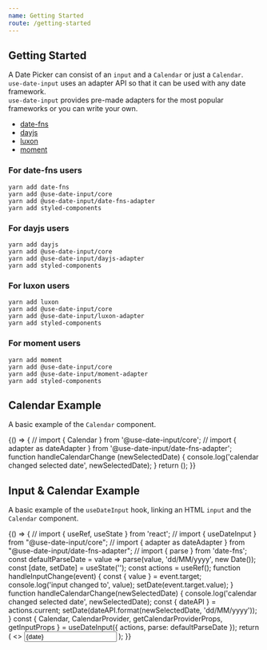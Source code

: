 ```yaml
---
name: Getting Started
route: /getting-started
---
```


## Getting Started

A Date Picker can consist of an `input` and a `Calendar` or just a `Calendar`.  
`use-date-input` uses an adapter API so that it can be used with any date framework.  
`use-date-input` provides pre-made adapters for the most popular frameworks or you can write your own.

- <a href="https://date-fns.org/" target="__blank__">date-fns</a>
- <a href="https://day.js.org/" target="__blank__">dayjs</a>
- <a href="https://moment.github.io/luxon/" target="__blank__">luxon</a>
- <a href="https://momentjs.com/" target="__blank__">moment</a>

### For date-fns users

```
yarn add date-fns 
yarn add @use-date-input/core
yarn add @use-date-input/date-fns-adapter 
yarn add styled-components 
```

### For dayjs users

```
yarn add dayjs 
yarn add @use-date-input/core
yarn add @use-date-input/dayjs-adapter 
yarn add styled-components 
```

### For luxon users

```
yarn add luxon 
yarn add @use-date-input/core
yarn add @use-date-input/luxon-adapter 
yarn add styled-components 
```

### For moment users

```
yarn add moment 
yarn add @use-date-input/core
yarn add @use-date-input/moment-adapter 
yarn add styled-components 
```

## Calendar Example  

A basic example of the `Calendar` component.

<Playground>
{() => {
    // import { Calendar } from '@use-date-input/core';
    // import { adapter as dateAdapter } from '@use-date-input/date-fns-adapter';
    function handleCalendarChange (newSelectedDate) {
       console.log('calendar changed selected date', newSelectedDate);
    }
    return (<Calendar adapter={dateAdapter} onCalendarChange={handleCalendarChange}/>);
}}
</Playground>

## Input & Calendar Example  

A basic example of the `useDateInput` hook, linking an HTML `input` and the `Calendar` component.

<Playground>
{() => {
    // import { useRef, useState } from 'react';
    // import { useDateInput } from "@use-date-input/core";
    // import { adapter as dateAdapter } from "@use-date-input/date-fns-adapter";
    // import { parse } from 'date-fns';
    const defaultParseDate = value => parse(value, 'dd/MM/yyyy', new Date());
    const [date, setDate] = useState('');
    const actions = useRef();
    function handleInputChange(event) {
        const { value } = event.target;
        console.log('input changed to', value);
        setDate(event.target.value);
    }
    function handleCalendarChange(newSelectedDate) {
        console.log('calendar changed selected date', newSelectedDate);
        const { dateAPI } = actions.current;
        setDate(dateAPI.format(newSelectedDate, 'dd/MM/yyyy'));
    }
    const {
        Calendar,
        CalendarProvider,
        getCalendarProviderProps,
        getInputProps
    } = useDateInput({
        actions,
        parse: defaultParseDate
    });
    return (
        <>
            <input {...getInputProps({ onChange: handleInputChange })} value={date} />
            <CalendarProvider
                {...getCalendarProviderProps({
                    adapter: dateAdapter,
                    onCalendarChange: handleCalendarChange,
                })}
            >
                <Calendar />
            </CalendarProvider>
        </>
    );
}}
</Playground>


